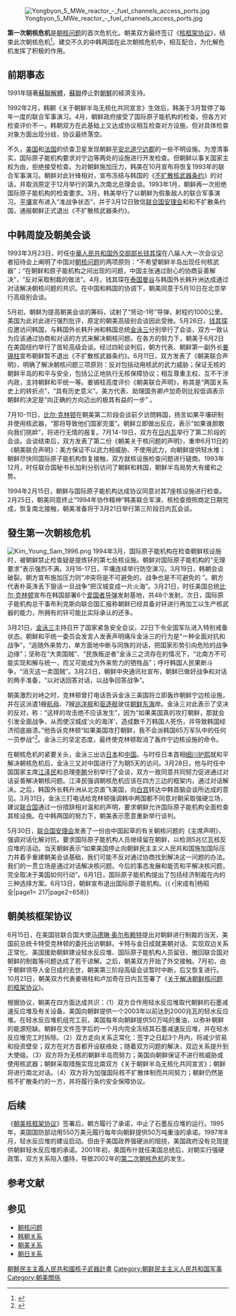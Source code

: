 [[File:Yongbyon_5_MWe_reactor_-_fuel_channels_access_ports.jpg|right]]

'''第一次朝核危机'''是[[朝核问题|朝核问题]]的首次危机化。朝美双方最终签订《[[朝美框架协议|核框架协议]]》，结束此次朝核危机<ref>{{cite news|url=http://news.xinhuanet.com/ziliao/2003-11/11/content_1172316.htm|title=《朝美核框架协议》要点|publisher=新华网|accessdate=2015-12-18|deadurl=yes|archiveurl=https://web.archive.org/web/20151030022655/http://news.xinhuanet.com/ziliao/2003-11/11/content_1172316.htm|archivedate=2015-10-30}}</ref>。建交不久的中韩两国在此次朝核危机中，相互配合，为化解危机发挥了积极的作用。

==前期事态==
1991年隨著[[蘇聯解體|蘇聯解體]]，[[蘇聯|蘇聯]]停止對[[朝鮮民主主義人民共和國|朝鮮]]的經濟支持。

1992年2月，韩朝《关于朝鲜半岛无核化共同宣言》生效后，韩美于3月暂停了每年一度的联合军事演习。4月，朝鲜政府接受了国际原子能机构的检查。但各方对检查评价不一。韩朝双方在此基础上又达成协议相互检查对方设施，但对具体检查对象方面出现分歧，协议最终落空。{{r|宋成有|杨昭全|page1=211|page2=657}}

不久，[[美国|美国]]和[[法国|法国]]的侦查卫星发现朝鲜[[平安北道|平安北道]][[宁边郡|宁边郡]]的一些不明设施。为澄清事实，国际原子能机构要求对宁边等两处的设施进行开发检查。但朝鲜以事关国家主权为由，拒绝接受检查。为对朝鲜施加压力，韩美在10月宣布将恢复1993年的联合军事演习。朝鲜对此针锋相对，宣布冻结与韩国的《[[不扩散核武器条约|不扩散核武器条约]]》的对话，并取消原定于12月举行的第九次南北总理会谈。1993年1月，朝鲜再一次拒绝国际原子能机构的检查要求。3月，韩美举行了以朝鲜为假象敌人的联合军事演习。[[平壤|平壤]]宣布进入“准战争状态”，并于3月12日致信[[联合国安理会|联合国安理会]]和和不扩散条约国，通报朝鲜正式退出《不扩散核武器条约》。{{r|宋成有|方秀玉|page1=211|page2= 307}}

==中韩周旋及朝美会谈==
1993年3月23日，时任[[中華人民共和国外交部部长|中華人民共和国外交部部长]][[钱其琛|钱其琛]]在八届人大一次会议记者招待会上阐明了中国对[[朝核问题|朝核问题]]的两项原则：“不希望朝鲜半岛出现任何核武器”；“在朝鲜和原子能机构之间出现的问题，中国主张通过耐心的协商妥善解决”，“反对采取制裁的做法”。4月，钱其琛在[[泰国|泰国]][[曼谷|曼谷]]与韩国外长韩升洲达成通过对话解决朝核问题的共识。在中国和韩国的协调下，朝美同意于5月10日在北京举行高级别会谈。{{r|宋成有|page=212}}

5月初，朝鲜为提高朝美会谈的筹码，试射了“劳动-1号”导弹，射程约1000公里。美国为此对此进行强烈批评，原定的朝美高级别会谈因此受挫。5月26日，[[钱其琛|钱其琛]]应邀访问韩国，与韩国外长韩升洲和韩国总统[[金泳三|金泳三]]分别举行了会谈，双方一致认为应该通过协商和对话的方式来解决朝核问题{{r|宋成有|page=213}}。在各方的努力下，朝美于6月2日在美国纽约举行了首轮高级会谈。经过四轮谈判后，朝方代表、朝鲜第一副外长[[姜锡柱|姜锡柱]]宣布朝鲜暂不退出《不扩散核武器条约》。6月11日，双方发表了《朝美联合声明》，明确了解决朝核问题三项原则：反对包括动用核武的武力威胁；保证无核的朝鲜半岛的和平与安全，包括公正地执行无核保障协议；相互尊重主权、互不干涉内政，支持朝鲜和平统一等。姜锡柱高度评价《朝美联合声明》，称其是“两国关系史上的转折点”，“具有历史意义”。美方代表、助理国务卿卢加奇则比较低调表示朝鲜的决定是“向正确的方向迈出的极其有益的一步” {{r|宋成有|杨昭全|page1=213-214|page2=656}}。

7月10-11日，[[比尔·克林顿|比尔·克林顿]]在朝美第二阶段会谈前夕访問韩国，扬言如果平壤研制并使用核武器，“那将导致他们国家完蛋”。朝鲜立即做出反应，表示“如果谁胆敢向我们挑衅”，将进行无情的报复。7月14-19日，双方在[[日内瓦|日内瓦]]举行了第二阶段的会谈。会谈结束后，双方发表了第二份《朝美关于核问题的声明》，重申6月11日的《朝美联合声明》：美方保证不以武力相威胁、不使用武力，向朝鲜提供轻水堆；朝鲜尽快同国际原子能机构恢复接触，双方就核设施检查问题进行磋商。1993年12月，时任联合国秘书长加利分别访问了朝鲜和韩国，朝鲜半岛局势大有缓和之势。{{r|宋成有|杨昭全|page1=214|page2=656}}

1994年2月15日，朝鲜与国际原子能机构达成协议同意对其7座核设施进行检查。2月25日，朝美同意终止“1994年协作精神”韩美联合军演，核检查按照商定日期完成，恢复南北接触，朝美准备将于3月21日举行第三阶段日内瓦会谈。{{r|宋成有|杨昭全|page1=214|page2=656-657}}

==發生第一次朝核危机==
[[File:Kim_Young_Sam_1996.png|thumb]]
1994年3月，国际原子能机构在检查朝鲜核设施时，被朝鲜禁止检查疑是提炼钚的第七处核设施。朝鲜对国际原子能机构的“无理要求”表示强烈不满。3月16-17日，平壤连续举行防空演习。3月19日，韩朝会谈破裂。朝方宣布施加压力则“冲突将是不可避免的，战争也是不可避免的 ”。朝方代表朴英洙丢下狠话一旦战争“把汉城变成一片火海”。3月21日，时任美国总统[[比尔·克林顿|比尔·克林顿]]宣布在韩国部署6个[[爱国者导弹|爱国者导弹]]发射基地，共48个发射。次日，国际原子能机构总干事布利克斯向联合国汇报称朝鲜已经具备对钚进行再加工以生产核武器的能力，所拥有的钚可能比实际承认的还多。{{r|宋成有|杨昭全|page1=215 |page2=657}}

3月21日，[[金泳三|金泳三]]主持召开了国家紧急安全会议，22日下令全国军队进入特别戒备状态。朝鲜和平统一委员会发言人发表声明痛斥金泳三的行为是“一种全面对抗和战争”，“追随外来势力，单方面地中断与同族的对话，把国家形势引向危险的战争边缘”；坚称在“大卖国贼”、“民族叛逆者”金泳三之流存在的情况下，“北南方不可能实现和解与统一，而又可能成为外来势力的牺牲品”；呼吁韩国人民果断斗争，“消灭这一卖国贼”。3月23日，朝鲜中央通讯社宣布，朝鲜已做好战争和对话的两手准备，“以对话回答对话，以战争回答战争”。{{r|宋成有|page=215}}

朝美激烈对峙之时，克林顿曾打电话告诉金泳三美国将立即轰炸朝鲜宁边核设施，并在这派遣1艘[[航母|航母]]、7艘[[巡洋舰|巡洋舰]]和[[驱逐舰|驱逐舰]]驶往[[朝鲜东海|朝鲜东海]]岸。金泳三对此表示了坚决的反对，称：“这样的攻击绝不应该发生”，因为“如果美国真的攻打朝鲜，那就会引发全面战争，从而使汉城成‘火的海洋’，造成数千万韩国人死伤，并导致韩国经济彻底崩溃。”他告诉克林顿“如果美国攻打朝鲜，我不会派韩国65万军队中的任何一员参战”<ref>{{cite news |url=http://www.people.com.cn/GB/guoji/22/82/20030117/910033.html |title=克林顿曾欲攻打朝鲜 金泳三坚称不派一兵一卒 |publisher=人民网 |date=2003-01-17 |accessdate=2015-12-08 |archive-date=2015-12-09 |archive-url=https://web.archive.org/web/20151209112214/http://www.people.com.cn/GB/guoji/22/82/20030117/910033.html |dead-url=no }}</ref>。金泳三的坚定态度，最终使克林顿取消了轰炸宁边核设施的命令{{r|宋成有|page=216}}。

在朝核危机的紧要关头，金泳三出访[[日本|日本]]和[[中华人民共和国|中国]]。与时任日本首相[[细川护熙|细川护熙]]就和平解决朝核危机后，金泳三又对中国进行了为期5天的访问。3月28日，他与时任中国国家主席[[江泽民|江泽民]]和总理[[李鹏|李鹏]]分别举行了会谈，双方一致同意共同努力促进通过对话妥善解决朝核问题。江泽民强调朝核危机应该在四方三边的框架内，通过对话解决。之后，韩国外长韩升洲从北京直飞美国，向[[白宫|白宫]]转达中韩首脑会谈所达成的意见。3月31日，金泳三打电话给克林顿强调韩中两国都不同意对朝采取强硬立场，建议[[联合国|联合国]]通过一份措辞相对温和的声明，要求朝鲜允许国际原子能机构全面检查其核设施。在中韩两国的努力下，朝美表示愿意重新举行谈判。{{r|宋成有|page=216-217}}

5月30日，[[联合国安理会|联合国安理会]]发表了一份由中国起草的有关朝核问题的《主席声明》，强调对话化解对抗，要求国际原子能机构人员继续留在朝鲜，以检测5兆亿瓦核反应堆的活动。当天朝鲜表示“如果美国停止向朝鲜民主主义人民共和国施加国际压力并着手重建朝美会谈基础，我们可能不反对通过协商找到解决这一问题的办法。我们的一贯立场是通过对话解决核问题。今后的事态发展和能否和平解决核问题，完全取决于美国如何行动”。6月1日，国际原子能机构提出了包括经济制裁在内的三种选择方案。6月13日，朝鲜宣布退出国际原子能机构。{{ r|宋成有|杨昭全|page1= 217|page2=658}}

==朝美核框架协议==
6月15日，在美国驻联合国大使[[马德琳·奥尔布赖特|马德琳·奥尔布赖特]]提出对朝鲜进行制裁的当天，美国前总统卡特受克林顿的委托出访朝鲜。卡特与金日成就美朝对话、实现双边关系正常化、美国援助朝鲜建设轻水反应堆、国际原子能机构人员留驻、撤回联合国对朝鲜的制裁等问题达成了若干谅解。之后，朝美双方开始了外交接触。7月初，由于朝鲜领导人金日成的去世，朝美第三阶段高级会谈暂时中断，后又恢复进行。10月21日，朝美双方代表姜锡柱和卢加奇在日内瓦签署了《[[关于解决朝鲜核问题的框架协议|关于解决朝鲜核问题的框架协议]]》。{{r|宋成有|杨昭全|方秀玉|page1= 217-218|page2=659-660|page3=307}}

根据协议，朝美在四方面达成共识：（1）双方合作用轻水反应堆取代朝鲜的石墨减速反应堆及有关设备。美国向朝鲜提供一个2003年以前达到2000兆瓦的轻水反应堆。在轻水反应堆机组完工前，美国每年向朝鲜提供50万吨的重油，以弥补朝鲜的能源短缺。朝鲜在文件签字后的一个月内完全冻结其石墨减速反应堆，并在轻水反应堆完工时拆除。（2）双方走向关系正常化：签字之日起3个月内，将减少贸易和投资壁垒；双方在对方首都开设联络处；随着双方问题的解决，双边关系提升到大使级。（3）双方将为无核的朝鲜半岛而努力；美国向朝鲜保证不进行核威胁或使用核武器；朝鲜采取措施实现北南双方《关于朝鲜半岛无核化共同宣言》；朝鲜将进行南北对话。（4）双方将为加强国际核不扩散体制而共同努力；朝鲜仍然是核不扩散条约的一方，并将履行条约安全保障协议。{{r|方秀玉|杨昭全|page1= 308|page2=660}}

==后续==	
《[[朝美核框架协议|朝美核框架协议]]》签署后，朝方履行了承诺，中止了石墨反应堆的运行。1995年，美国国防部动用550万美元履行每年向朝鲜提供50万吨重油的承诺{{r|杨昭全|page= 660}}。1997年8月，轻水反应堆的建设启动。但由于美国政界强硬派的阻挠，美国政府没有兑现提供朝鲜轻水反应堆的承诺{{r|杨昭全|方秀玉|page1=662|page2=308-309}}。2001年初，美国布什就任美国总统后，对朝实行强硬政策，双方关系陷入僵持，导致2002年的[[第二次朝核危机|第二次朝核危机]]的发生{{r|杨昭全|page=741-742 }}。

==参考文献==
{{Reflist|refs=
<ref name="宋成有">{{cite book |author=宋成有等著|coauthors= |title=《中韩关系史-现代卷》|year=2014年1月 |publisher=社会科学出版社 |location=北京 |isbn=978-7-5097-5142-8}}</ref>
<ref name="杨昭全">{{cite book |author=杨昭全 |coauthors=孙艳株 |title=《当代中朝中韩关系史》|year=2013年6月 |publisher=吉林文史出版社 |location=长春 |isbn=978-7-5472-1603-3}}</ref>
<ref name="方秀玉">{{cite book |author=方秀玉 |coauthors= |title=《战后韩国外交与中国-理论与政策分析》|year=2011年12月 |publisher=上海辞书出版社 |location=上海|isbn=978-7-5326-3500-9}}</ref>

}}

==参见==
*[[朝核问题|朝核问题]]
*[[韩朝关系|韩朝关系]]
*[[朝美关系|朝美关系]]
*[[朝日关系|朝日关系]]

{{朝鲜核与大规模杀伤性武器问题}}

[[Category:朝鮮民主主義人民共和國核子武器計畫|]]
[[Category:朝鲜民主主义人民共和国军事|Category:朝鲜民主主义人民共和国军事]]
[[Category:朝美關係|Category:朝美關係]]